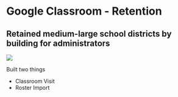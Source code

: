 
# **Google Classroom - Retention**

## Retained medium-large school districts by building for administrators

<div
  className="w-full flex justify-center items-center relative"
  style={{ background: "#000000" }}
>
  <Image
    src="/images/resume/class-visit.png"
    layout="intrinsic"
    width={1240}
    height={760}
  />
</div>

Built two things
- Classroom Visit
- Roster Import